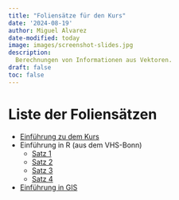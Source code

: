 ```yaml
---
title: "Foliensätze für den Kurs"
date: '2024-08-19'
author: Miguel Alvarez
date-modified: today
image: images/screenshot-slides.jpg
description:
  Berechnungen von Informationen aus Vektoren.
draft: false
toc: false
---
```


# Liste der Foliensätzen

- [Einführung zu dem Kurs](course-intro.pdf)
- Einführung in R (aus dem VHS-Bonn)
  - [Satz 1](FolienRKurs-12.pdf)
  - [Satz 2](FolienRKurs-34.pdf)
  - [Satz 3](FolienRKurs-56.pdf)
  - [Satz 4](FolienRKurs-78.pdf)
- [Einführung in GIS](gis-intro.pdf)
